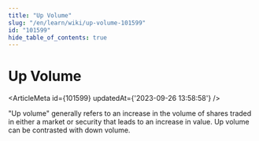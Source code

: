 ```yaml
---
title: "Up Volume"
slug: "/en/learn/wiki/up-volume-101599"
id: "101599"
hide_table_of_contents: true
---
```



# Up Volume

<ArticleMeta id={101599} updatedAt={'2023-09-26 13:58:58'} />
<div className='border-solid border-b border-t-0 my-4 border-[var(--ifm-color-gray-300)]' />

"Up volume" generally refers to an increase in the volume of shares traded in either a market or security that leads to an increase in value. Up volume can be contrasted with down volume.
